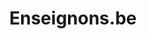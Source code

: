 ---
expert: ""
metadata:
  title: "Enseignons.be - Out of the Books"
  description: >-
    Rencontre avec les responsables de la structure "Enseignons
  robots:
    index: true
    follow: true
published: true
title: "Enseignons.be"
description: >-
  Rencontre avec les responsables de la structure "Enseignons
publishDate: 2023-05-16T00:00:00.000Z
category: live
tags:
  - live
  - education
image: "https://i.ytimg.com/vi/zY5dpfqKKAc/sddefault.jpg"
duration: "39min"
media:
  type: "youtube"
  videoUrl: "https://www.youtube.com/watch?v=zY5dpfqKKAc"
---